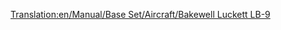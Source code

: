 [[Translation:en/Manual/Base Set/Aircraft/Bakewell Luckett LB-9]]

{{nl/Manual/Base Set/Aircraft/Vliegtuig|Name=Bakewell Luckett LB-9
|Image=[[File:en/Manual/Base Set/Aircraft/McDonnellDouglasDC-9.png|Bakewell Luckett LB-9]]
|Cost=34,863 (69.726)
|Speed=947 kph (592 MPH)
|Annual=4,218 (8.436)
|Designed=1964
|Lifespan=26
|Capacity=100 passagiers & 15 zakken post
|Description=Een standard straalvliegtuig. Dit snelle vliegtuig vliegt op kleinere vliegvelden.
|Real-lifeWikilink=McDonnell Douglas DC-9
|Real-life=McDonnell Douglas DC-9
}}